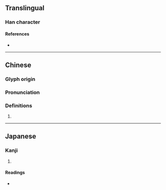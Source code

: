 {{character info}}
==Translingual==

===Han character===
{{Han char|rn=94|rad=犬|as=13|sn=16|four=44227|canj=KHTAV|ids=⿰犭葛}}

====References====
* {{Han ref|kx=0719.230|dkj=20723|dj=1130.210|hdz=21370.040|uh=7366|ud=29542|bh=EA5C|bd=59996}}

----

==Chinese==
{{zh-forms}}

===Glyph origin===
{{Han etym}}

===Pronunciation===
{{zh-pron
|m=gé,xiē,liè
|cat=
}}

===Definitions===
{{zh-hanzi}}

# {{rfdef|zh}}

----

==Japanese==

===Kanji===
{{ja-kanji|grade=|rs=犬13}}

# {{rfdef|ja|sort=犬13}}

====Readings====
* {{ja-readings|on=かつ, かち, りょう|kun=かり-}}